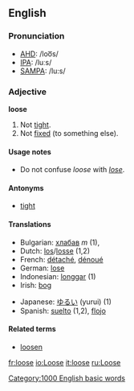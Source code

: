 ==English==

===Pronunciation===
*[[w:AHD|AHD]]: /loo͞s/
*[[w:IPA|IPA]]: /luːs/
*[[w:SAMPA|SAMPA]]: /lu:s/

===Adjective===
'''loose'''

# Not [[tight]].
# Not [[fixed]] (to something else).

====Usage notes====
*Do not confuse ''loose'' with ''[[lose]]''.

====Antonyms====
*[[tight]]

====Translations====
{{top}}
*Bulgarian: [[хлабав]] ''m'' (1), 
*Dutch: [[los]]/[[losse]] (1,2)
*French: [[détaché]], [[dénoué]]
*German: [[lose]]
*Indonesian: [[longgar]] (1)
*Irish: [[bog]]
{{mid}}
*Japanese: [[ゆるい]] (yurui) (1)
*Spanish: [[suelto]] (1,2), [[flojo]]
{{bottom}}

====Related terms====
*[[loosen]]

[[Category:1000 English basic words]]
[[fr:loose]]
[[io:Loose]]
[[it:loose]]
[[ru:Loose]]